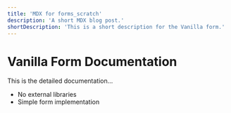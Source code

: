 ```yaml
---
title: 'MDX for forms_scratch'
description: 'A short MDX blog post.'
shortDescription: 'This is a short description for the Vanilla form.'
---
```


# Vanilla Form Documentation

This is the detailed documentation...

- No external libraries
- Simple form implementation
